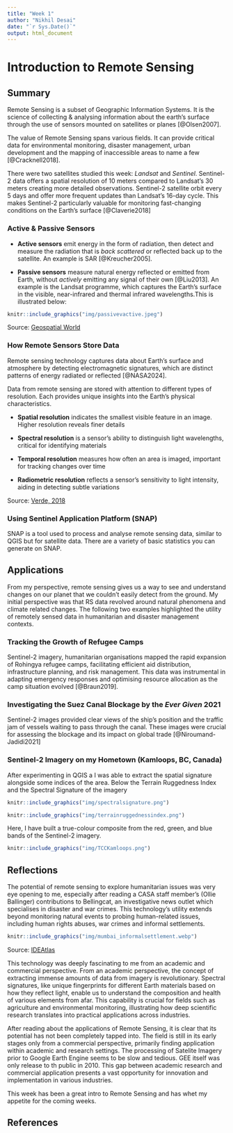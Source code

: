```yaml
---
title: "Week 1"
author: "Nikhil Desai"
date: "`r Sys.Date()`"
output: html_document
---
```


# Introduction to Remote Sensing

## Summary

Remote Sensing is a subset of Geographic Information Systems. It is the science of collecting & analysing information about the earth's surface through the use of sensors mounted on satellites or planes [@Olsen2007].

The value of Remote Sensing spans various fields. It can provide critical data for environmental monitoring, disaster management, urban development and the mapping of inaccessible areas to name a few [@Cracknell2018].

There were two satellites studied this week: *Landsat* and *Sentinel*. Sentinel-2 data offers a spatial resolution of 10 meters compared to Landsat's 30 meters creating more detailed observations. Sentinel-2 satellite orbit every 5 days and offer more frequent updates than Landsat's 16-day cycle. This makes Sentinel-2 particularly valuable for monitoring fast-changing conditions on the Earth’s surface [@Claverie2018]

### Active & Passive Sensors

-   **Active sensors** emit energy in the form of radiation, then detect and measure the radiation that is *back scattered* or reflected back up to the satellite. An example is SAR [@Kreucher2005].

-   **Passive sensors** measure natural energy reflected or emitted from Earth, without *actively* emitting any signal of their own [@Liu2013]. An example is the Landsat programme, which captures the Earth's surface in the visible, near-infrared and thermal infrared wavelengths.This is illustrated below:

```r
knitr::include_graphics("img/passivevactive.jpeg")
```

Source: [Geospatial World](https://www.geospatialworld.net/blogs/observing-the-earth-fueling-global-development-solutions/)

### How Remote Sensors Store Data

Remote sensing technology captures data about Earth's surface and atmosphere by detecting electromagnetic signatures, which are distinct patterns of energy radiated or reflected [@NASA2024].

Data from remote sensing are stored with attention to different types of resolution. Each provides unique insights into the Earth's physical characteristics.

-   **Spatial resolution** indicates the smallest visible feature in an image. Higher resolution reveals finer details

-   **Spectral resolution** is a sensor's ability to distinguish light wavelengths, critical for identifying materials

-   **Temporal resolution** measures how often an area is imaged, important for tracking changes over time

-   **Radiometric resolution** reflects a sensor's sensitivity to light intensity, aiding in detecting subtle variations

Source: [Verde, 2018](https://www.mdpi.com/2072-4292/10/8/1267)

### Using Sentinel Application Platform (SNAP)

SNAP is a tool used to process and analyse remote sensing data, similar to QGIS but for satellite data. There are a variety of basic statistics you can generate on SNAP.

## Applications

From my perspective, remote sensing gives us a way to see and understand changes on our planet that we couldn't easily detect from the ground. My initial perspective was that RS data revolved around natural phenomena and climate related changes. The following two examples highlighted the utility of remotely sensed data in humanitarian and disaster management contexts.

### Tracking the Growth of Refugee Camps

Sentinel-2 imagery, humanitarian organisations mapped the rapid expansion of Rohingya refugee camps, facilitating efficient aid distribution, infrastructure planning, and risk management. This data was instrumental in adapting emergency responses and optimising resource allocation as the camp situation evolved [@Braun2019].

### Investigating the Suez Canal Blockage by the *Ever Given* 2021

Sentinel-2 images provided clear views of the ship's position and the traffic jam of vessels waiting to pass through the canal. These images were crucial for assessing the blockage and its impact on global trade [@Niroumand-Jadidi2021]

### Sentinel-2 Imagery on my Hometown (Kamloops, BC, Canada)

After experimenting in QGIS a I was able to extract the spatial signature alongside some indices of the area. Below the Terrain Ruggedness Index and the Spectral Signature of the imagery

```r
knitr::include_graphics("img/spectralsignature.png")
```

```r
knitr::include_graphics("img/terrainruggednessindex.png")
```

Here, I have built a true-colour composite from the red, green, and blue bands of the Sentinel-2 imagery.

```r
knitr::include_graphics("img/TCCKamloops.png")
```

## Reflections

The potential of remote sensing to explore humanitarian issues was very eye opening to me, especially after reading a CASA staff member's (Ollie Ballinger) contributions to Bellingcat, an investigative news outlet which specialises in disaster and war crimes. This technology's utility extends beyond monitoring natural events to probing human-related issues, including human rights abuses, war crimes and informal settlements.

```r
knitr::include_graphics("img/mumbai_informalsettlement.webp")
```

Source: [IDEAtlas](https://ideatlas.eu/)

This technology was deeply fascinating to me from an academic and commercial perspective. From an academic perspective, the concept of extracting immense amounts of data from imagery is revolutionary. Spectral signatures, like unique fingerprints for different Earth materials based on how they reflect light, enable us to understand the composition and health of various elements from afar. This capability is crucial for fields such as agriculture and environmental monitoring, illustrating how deep scientific research translates into practical applications across industries.

After reading about the applications of Remote Sensing, it is clear that its potential has not been completely tapped into. The field is still in its early stages only from a commercial perspective, primarily finding application within academic and research settings. The processing of Satelite Imagery prior to Google Earth Engine seems to be slow and tedious. GEE itself was only release to th public in 2010. This gap between academic research and commercial application presents a vast opportunity for innovation and implementation in various industries.

This week has been a great intro to Remote Sensing and has whet my appetite for the coming weeks.

## References
